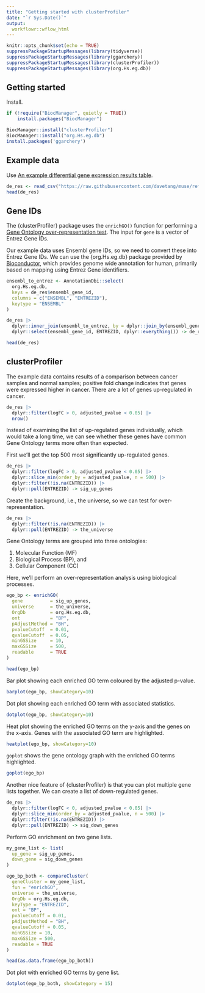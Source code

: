 ```yaml
---
title: "Getting started with clusterProfiler"
date: "`r Sys.Date()`"
output:
  workflowr::wflow_html
---
```


```r
knitr::opts_chunk$set(echo = TRUE)
suppressPackageStartupMessages(library(tidyverse))
suppressPackageStartupMessages(library(ggarchery))
suppressPackageStartupMessages(library(clusterProfiler))
suppressPackageStartupMessages(library(org.Hs.eg.db))
```

## Getting started

Install.

```r
if (!require("BiocManager", quietly = TRUE))
    install.packages("BiocManager")

BiocManager::install("clusterProfiler")
BiocManager::install("org.Hs.eg.db")
install.packages('ggarchery')
```

## Example data

Use [An example differential gene expression results table](https://davetang.org/muse/2024/10/31/an-example-differential-gene-expression-results-table/).

```r
de_res <- read_csv("https://raw.githubusercontent.com/davetang/muse/refs/heads/main/data/13970886_edger_res.csv", show_col_types = FALSE)
head(de_res)
```

## Gene IDs

The {clusterProfiler} package uses the `enrichGO()` function for performing a [Gene Ontology over-representation test](https://yulab-smu.top/biomedical-knowledge-mining-book/clusterprofiler-go.html#clusterprofiler-go-ora). The input for `gene` is a vector of Entrez Gene IDs.

Our example data uses Ensembl gene IDs, so we need to convert these into Entrez Gene IDs. We can use the {org.Hs.eg.db} package provided by [Bioconductor](https://bioconductor.org/packages/release/data/annotation/html/org.Hs.eg.db.html), which provides genome wide annotation for human, primarily based on mapping using Entrez Gene identifiers. 

```r
ensembl_to_entrez <- AnnotationDbi::select(
  org.Hs.eg.db,
  keys = de_res$ensembl_gene_id,
  columns = c("ENSEMBL", "ENTREZID"), 
  keytype = "ENSEMBL"
)

de_res |>
  dplyr::inner_join(ensembl_to_entrez, by = dplyr::join_by(ensembl_gene_id == ENSEMBL)) |>
  dplyr::select(ensembl_gene_id, ENTREZID, dplyr::everything()) -> de_res

head(de_res)
```

## clusterProfiler

The example data contains results of a comparison between cancer samples and normal samples; positive fold change indicates that genes were expressed higher in cancer. There are a lot of genes up-regulated in cancer.

```r
de_res |>
  dplyr::filter(logFC > 0, adjusted_pvalue < 0.05) |>
  nrow()
```

Instead of examining the list of up-regulated genes individually, which would take a long time, we can see whether these genes have common Gene Ontology terms more often than expected.

First we'll get the top 500 most significantly up-regulated genes.

```r
de_res |>
  dplyr::filter(logFC > 0, adjusted_pvalue < 0.05) |>
  dplyr::slice_min(order_by = adjusted_pvalue, n = 500) |>
  dplyr::filter(!is.na(ENTREZID)) |>
  dplyr::pull(ENTREZID) -> sig_up_genes
```

Create the background, i.e., the universe, so we can test for over-representation.

```r
de_res |>
  dplyr::filter(!is.na(ENTREZID)) |>
  dplyr::pull(ENTREZID) -> the_universe
```

Gene Ontology terms are grouped into three ontologies:

1. Molecular Function (MF)
2. Biological Process (BP), and
3. Cellular Component (CC)

Here, we'll perform an over-representation analysis using biological processes.

```r
ego_bp <- enrichGO(
  gene          = sig_up_genes,
  universe      = the_universe,
  OrgDb         = org.Hs.eg.db,
  ont           = "BP",
  pAdjustMethod = "BH",
  pvalueCutoff  = 0.01,
  qvalueCutoff  = 0.05,
  minGSSize     = 10,
  maxGSSize     = 500,
  readable      = TRUE
)

head(ego_bp)
```

Bar plot showing each enriched GO term coloured by the adjusted p-value.

```r
barplot(ego_bp, showCategory=10)
```

Dot plot showing each enriched GO term with associated statistics.

```r
dotplot(ego_bp, showCategory=10)
```

Heat plot showing the enriched GO terms on the y-axis and the genes on the x-axis. Genes with the associated GO term are highlighted.

```r
heatplot(ego_bp, showCategory=10)
```

`goplot` shows the gene ontology graph with the enriched GO terms highlighted.

```r
goplot(ego_bp)
```

Another nice feature of {clusterProfiler} is that you can plot multiple gene lists together. We can create a list of down-regulated genes.

```r
de_res |>
  dplyr::filter(logFC < 0, adjusted_pvalue < 0.05) |>
  dplyr::slice_min(order_by = adjusted_pvalue, n = 500) |>
  dplyr::filter(!is.na(ENTREZID)) |>
  dplyr::pull(ENTREZID) -> sig_down_genes
```

Perform GO enrichment on two gene lists.

```r
my_gene_list <- list(
  up_gene = sig_up_genes,
  down_gene = sig_down_genes
)

ego_bp_both <- compareCluster(
  geneCluster = my_gene_list,
  fun = "enrichGO",
  universe = the_universe,
  OrgDb = org.Hs.eg.db,
  keyType = "ENTREZID",
  ont = "BP",
  pvalueCutoff = 0.01,
  pAdjustMethod = "BH",
  qvalueCutoff = 0.05,
  minGSSize = 10,
  maxGSSize = 500,
  readable = TRUE
)

head(as.data.frame(ego_bp_both))
```

Dot plot with enriched GO terms by gene list.

```r
dotplot(ego_bp_both, showCategory = 15)
```
